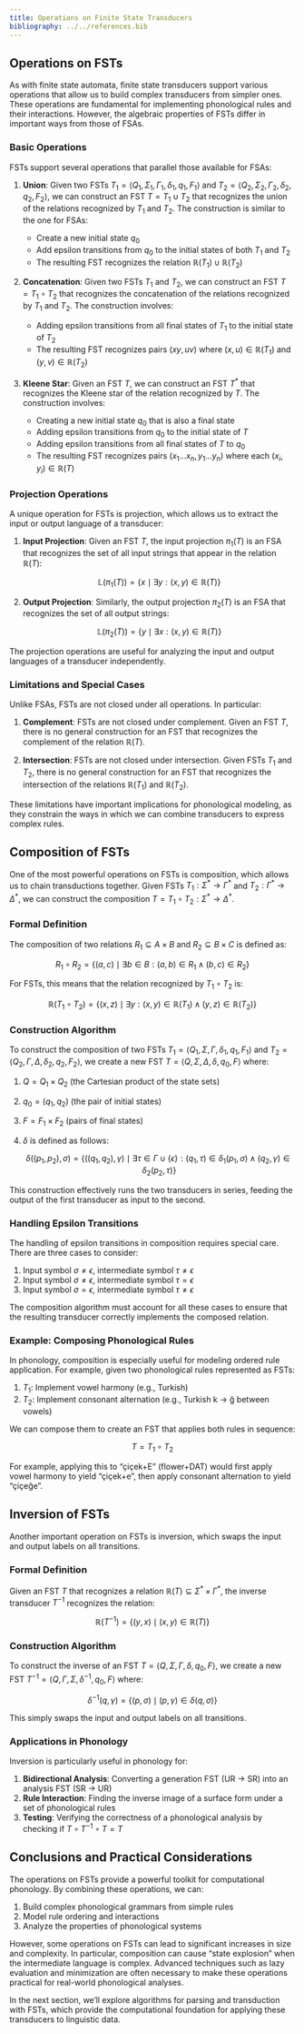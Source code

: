 ```yaml
---
title: Operations on Finite State Transducers
bibliography: ../../references.bib
---
```


## Operations on FSTs

As with finite state automata, finite state transducers support various operations that allow us to build complex transducers from simpler ones. These operations are fundamental for implementing phonological rules and their interactions. However, the algebraic properties of FSTs differ in important ways from those of FSAs.

### Basic Operations

FSTs support several operations that parallel those available for FSAs:

1. **Union**: Given two FSTs $T_1 = \langle Q_1, \Sigma_1, \Gamma_1, \delta_1, q_1, F_1 \rangle$ and $T_2 = \langle Q_2, \Sigma_2, \Gamma_2, \delta_2, q_2, F_2 \rangle$, we can construct an FST $T = T_1 \cup T_2$ that recognizes the union of the relations recognized by $T_1$ and $T_2$. The construction is similar to the one for FSAs:

   - Create a new initial state $q_0$
   - Add epsilon transitions from $q_0$ to the initial states of both $T_1$ and $T_2$
   - The resulting FST recognizes the relation $\mathbb{R}(T_1) \cup \mathbb{R}(T_2)$

2. **Concatenation**: Given two FSTs $T_1$ and $T_2$, we can construct an FST $T = T_1 \circ T_2$ that recognizes the concatenation of the relations recognized by $T_1$ and $T_2$. The construction involves:

   - Adding epsilon transitions from all final states of $T_1$ to the initial state of $T_2$
   - The resulting FST recognizes pairs $(xy, uv)$ where $(x, u) \in \mathbb{R}(T_1)$ and $(y, v) \in \mathbb{R}(T_2)$

3. **Kleene Star**: Given an FST $T$, we can construct an FST $T^*$ that recognizes the Kleene star of the relation recognized by $T$. The construction involves:

   - Creating a new initial state $q_0$ that is also a final state
   - Adding epsilon transitions from $q_0$ to the initial state of $T$
   - Adding epsilon transitions from all final states of $T$ to $q_0$
   - The resulting FST recognizes pairs $(x_1...x_n, y_1...y_n)$ where each $(x_i, y_i) \in \mathbb{R}(T)$

### Projection Operations

A unique operation for FSTs is projection, which allows us to extract the input or output language of a transducer:

1. **Input Projection**: Given an FST $T$, the input projection $\pi_1(T)$ is an FSA that recognizes the set of all input strings that appear in the relation $\mathbb{R}(T)$:
   
   $$\mathbb{L}(\pi_1(T)) = \{x \mid \exists y: (x, y) \in \mathbb{R}(T)\}$$

2. **Output Projection**: Similarly, the output projection $\pi_2(T)$ is an FSA that recognizes the set of all output strings:
   
   $$\mathbb{L}(\pi_2(T)) = \{y \mid \exists x: (x, y) \in \mathbb{R}(T)\}$$

The projection operations are useful for analyzing the input and output languages of a transducer independently.

### Limitations and Special Cases

Unlike FSAs, FSTs are not closed under all operations. In particular:

1. **Complement**: FSTs are not closed under complement. Given an FST $T$, there is no general construction for an FST that recognizes the complement of the relation $\mathbb{R}(T)$.

2. **Intersection**: FSTs are not closed under intersection. Given FSTs $T_1$ and $T_2$, there is no general construction for an FST that recognizes the intersection of the relations $\mathbb{R}(T_1)$ and $\mathbb{R}(T_2)$.

These limitations have important implications for phonological modeling, as they constrain the ways in which we can combine transducers to express complex rules.

## Composition of FSTs

One of the most powerful operations on FSTs is composition, which allows us to chain transductions together. Given FSTs $T_1: \Sigma^* \rightarrow \Gamma^*$ and $T_2: \Gamma^* \rightarrow \Delta^*$, we can construct the composition $T = T_1 \circ T_2: \Sigma^* \rightarrow \Delta^*$.

### Formal Definition

The composition of two relations $R_1 \subseteq A \times B$ and $R_2 \subseteq B \times C$ is defined as:

$$R_1 \circ R_2 = \{(a, c) \mid \exists b \in B: (a, b) \in R_1 \land (b, c) \in R_2\}$$

For FSTs, this means that the relation recognized by $T_1 \circ T_2$ is:

$$\mathbb{R}(T_1 \circ T_2) = \{(x, z) \mid \exists y: (x, y) \in \mathbb{R}(T_1) \land (y, z) \in \mathbb{R}(T_2)\}$$

### Construction Algorithm

To construct the composition of two FSTs $T_1 = \langle Q_1, \Sigma, \Gamma, \delta_1, q_1, F_1 \rangle$ and $T_2 = \langle Q_2, \Gamma, \Delta, \delta_2, q_2, F_2 \rangle$, we create a new FST $T = \langle Q, \Sigma, \Delta, \delta, q_0, F \rangle$ where:

1. $Q = Q_1 \times Q_2$ (the Cartesian product of the state sets)
2. $q_0 = (q_1, q_2)$ (the pair of initial states)
3. $F = F_1 \times F_2$ (pairs of final states)
4. $\delta$ is defined as follows:
   
   $$\delta((p_1, p_2), \sigma) = \{((q_1, q_2), \gamma) \mid \exists \tau \in \Gamma \cup \{\epsilon\}: (q_1, \tau) \in \delta_1(p_1, \sigma) \land (q_2, \gamma) \in \delta_2(p_2, \tau)\}$$

This construction effectively runs the two transducers in series, feeding the output of the first transducer as input to the second.

### Handling Epsilon Transitions

The handling of epsilon transitions in composition requires special care. There are three cases to consider:

1. Input symbol $\sigma \neq \epsilon$, intermediate symbol $\tau \neq \epsilon$
2. Input symbol $\sigma \neq \epsilon$, intermediate symbol $\tau = \epsilon$
3. Input symbol $\sigma = \epsilon$, intermediate symbol $\tau \neq \epsilon$

The composition algorithm must account for all these cases to ensure that the resulting transducer correctly implements the composed relation.

### Example: Composing Phonological Rules

In phonology, composition is especially useful for modeling ordered rule application. For example, given two phonological rules represented as FSTs:

1. $T_1$: Implement vowel harmony (e.g., Turkish)
2. $T_2$: Implement consonant alternation (e.g., Turkish k → ğ between vowels)

We can compose them to create an FST that applies both rules in sequence:

$$T = T_1 \circ T_2$$

For example, applying this to "çiçek+E" (flower+DAT) would first apply vowel harmony to yield "çiçek+e", then apply consonant alternation to yield "çiçeğe".

## Inversion of FSTs

Another important operation on FSTs is inversion, which swaps the input and output labels on all transitions.

### Formal Definition

Given an FST $T$ that recognizes a relation $\mathbb{R}(T) \subseteq \Sigma^* \times \Gamma^*$, the inverse transducer $T^{-1}$ recognizes the relation:

$$\mathbb{R}(T^{-1}) = \{(y, x) \mid (x, y) \in \mathbb{R}(T)\}$$

### Construction Algorithm

To construct the inverse of an FST $T = \langle Q, \Sigma, \Gamma, \delta, q_0, F \rangle$, we create a new FST $T^{-1} = \langle Q, \Gamma, \Sigma, \delta^{-1}, q_0, F \rangle$ where:

$$\delta^{-1}(q, \gamma) = \{(p, \sigma) \mid (p, \gamma) \in \delta(q, \sigma)\}$$

This simply swaps the input and output labels on all transitions.

### Applications in Phonology

Inversion is particularly useful in phonology for:

1. **Bidirectional Analysis**: Converting a generation FST (UR → SR) into an analysis FST (SR → UR)
2. **Rule Interaction**: Finding the inverse image of a surface form under a set of phonological rules
3. **Testing**: Verifying the correctness of a phonological analysis by checking if $T \circ T^{-1} \circ T = T$

## Conclusions and Practical Considerations

The operations on FSTs provide a powerful toolkit for computational phonology. By combining these operations, we can:

1. Build complex phonological grammars from simple rules
2. Model rule ordering and interactions
3. Analyze the properties of phonological systems

However, some operations on FSTs can lead to significant increases in size and complexity. In particular, composition can cause "state explosion" when the intermediate language is complex. Advanced techniques such as lazy evaluation and minimization are often necessary to make these operations practical for real-world phonological analyses.

In the next section, we'll explore algorithms for parsing and transduction with FSTs, which provide the computational foundation for applying these transducers to linguistic data.
